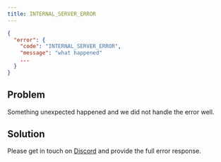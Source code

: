 ```yaml
---
title: INTERNAL_SERVER_ERROR
---
```


```json JSON response
{
  "error": {
    "code": "INTERNAL_SERVER_ERROR",
    "message": "what happened"
    ...
  }
}
```

## Problem

Something unexpected happened and we did not handle the error well.


## Solution

Please get in touch on [Discord](https://unkey.dev/discord) and provide the full error response.
